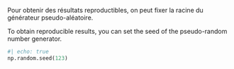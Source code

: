 ::: {.content-visible when-profile="fr"}
Pour obtenir des résultats reproductibles, on peut fixer la racine du générateur
pseudo-aléatoire. 
:::

::: {.content-visible when-profile="en"}
To obtain reproducible results, you can set the seed of the pseudo-random number generator.
:::

```python
#| echo: true
np.random.seed(123)
```
